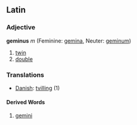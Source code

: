 ==Latin==
===Adjective===
'''geminus''' ''m'' (Feminine: [[gemina]], Neuter: [[geminum]])

#[[twin]]
#[[double]]

===Translations===
*[[Danish]]: [[tvilling]] (1)

====Derived Words====
#[[gemini]]